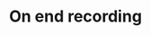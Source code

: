 ---
title: On end recording
description: Payload definition for the callback event `live.end-recording`
---